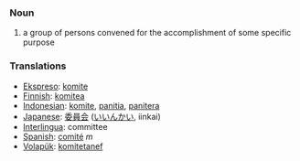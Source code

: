 === Noun ===
# a group of persons convened for the accomplishment of some specific purpose

=== Translations ===
*[[Ekspreso]]: [[komite]]
*[[Finnish]]: [[komitea]]
*[[Indonesian]]: [[komite]], [[panitia]], [[panitera]]
*[[Japanese]]: [[委員会]] ([[いいんかい]], iinkai)
*[[Interlingua]]: committee
*[[Spanish]]: [[comité]] ''m''
*[[Volapük]]: [[komitetanef]]